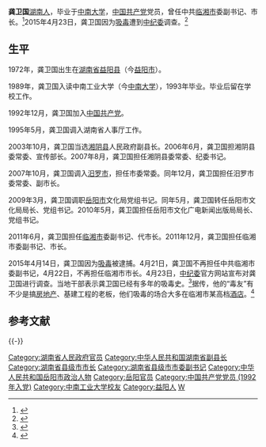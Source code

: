 '''龚卫国'''{{BD|1972年|8月|||catIdx=G龚卫国}}[[湖南人|湖南人]]，毕业于[[中南大学|中南大学]]，[[中国共产党|中国共产党]]党员，曾任中共[[临湘市|临湘市]]委副书记、市长。<ref name="time" >{{cite news |author= |url=http://gov.rednet.cn/c/2011/12/28/2476048.htm |title=龚卫国当选为临湘市人民政府市长 |newspaper=红网 |date=2011年12月18日 |language= |location= |access-date=2015年4月25日 |archive-url=https://web.archive.org/web/20160304125141/http://gov.rednet.cn/c/2011/12/28/2476048.htm |archive-date=2016年3月4日 |dead-url=yes }}</ref>2015年4月23日，龚卫国因为[[吸毒|吸毒]]遭到[[中纪委|中纪委]]调查。<ref>{{cite news|author=|url=http://xhpfm.mobile.zhongguowangshi.com:8091/share/129723|title=湖南临湘市长龚卫国涉毒被查|newspaper=新华网|date=2015年4月21日|language=|location=|deadurl=yes|archiveurl=https://archive.is/20150425203729/http://xhpfm.mobile.zhongguowangshi.com:8091/share/129723|archivedate=2015年4月25日|accessdate=2015年4月25日}}</ref>

==生平==
1972年，龚卫国出生在[[湖南省|湖南省]][[益阳县|益阳县]]（今[[益阳市|益阳市]]）。

1989年，龚卫国入读中南工业大学（今[[中南大学|中南大学]]），1993年毕业。毕业后留在学校工作。

1992年12月，龚卫国加入[[中国共产党|中国共产党]]。

1995年5月，龚卫国调入湖南省人事厅工作。

2003年10月，龚卫国当选[[湘阴县|湘阴县]]人民政府副县长。2006年6月，龚卫国担湘阴县委常委、宣传部长。2007年8月，龚卫国担任湘阴县委常委、纪委书记。

2007年10月，龚卫国调入[[汨罗市|汨罗市]]，担任市委常委。同年12月，龚卫国担任汨罗市委常委、副市长。

2009年3月，龚卫国调职[[岳阳市|岳阳市]]文化局党组书记。同年5月，龚卫国转任岳阳市文化局局长、党组书记。2010年5月，龚卫国担任岳阳市文化广电新闻出版局局长、党组书记。

2011年6月，龚卫国担任[[临湘市|临湘市]]委副书记、代市长。2011年12月，龚卫国担任临湘市委副书记、市长。

2015年4月14日，龚卫国因为[[吸毒|吸毒]]被逮捕。4月21日，龚卫国不再担任中共临湘市委副书记，4月22日，不再担任临湘市市长。4月23日，[[中纪委|中纪委]]官方网站宣布对龚卫国进行调查。当地干部表示龚卫国已经有多年的吸毒史。<ref>{{cite news |author= |url=http://district.ce.cn/newarea/sddy/201504/22/t20150422_5183898.shtml |title=湖南临湘市长龚卫国涉嫌吸毒被免职 |newspaper=中国经济网 |date=2015年4月22日 |language= |location= |accessdate=2015年4月25日 |archive-date=2015年11月28日 |archive-url=https://web.archive.org/web/20151128131703/http://district.ce.cn/newarea/sddy/201504/22/t20150422_5183898.shtml |dead-url=no }}</ref>据传，他的“毒友”有不少是搞[[房地产|房地产]]、基建工程的老板，他们吸毒的场合大多在临湘市某高档[[酒店|酒店]]。<ref >{{cite web |url=http://district.ce.cn/newarea/roll/201504/27/t20150427_5213908.shtml |language= |title=湖南吸毒市长龚卫国被曝曾为多名年轻女性安排工作 |publisher=郑州晚报 |date=2015年4月27日 |accessdate= |archive-date=2015年5月1日 |archive-url=https://web.archive.org/web/20150501102231/http://district.ce.cn/newarea/roll/201504/27/t20150427_5213908.shtml |dead-url=no }}</ref>

==参考文献==
{{reflist}}

{{Clear}}
{{-}}
{{s-start}}
{{s-gov}}
{{s-bef|before=?}}
{{s-ttl|title=临湘市人民政府市长|years=2011年–2015年}}
{{s-aft|after=[[魏淑萍|魏淑萍]]}}
{{s-end}}

{{DEFAULTSORT:G龚卫国}}
[[Category:湖南省人民政府官员|Category:湖南省人民政府官员]]
[[Category:中华人民共和国湖南省副县长|Category:中华人民共和国湖南省副县长]]
[[Category:湖南省县级市市长|Category:湖南省县级市市长]]
[[Category:湖南省县级市市委副书记|Category:湖南省县级市市委副书记]]
[[Category:中华人民共和国岳阳市政治人物|Category:中华人民共和国岳阳市政治人物]]
[[Category:岳阳官员|Category:岳阳官员]]
[[Category:中国共产党党员_(1992年入党)|Category:中国共产党党员 (1992年入党)]]
[[Category:中南工业大学校友|Category:中南工业大学校友]]
[[Category:益阳人|Category:益阳人]]
[[Category:龔姓|W]]